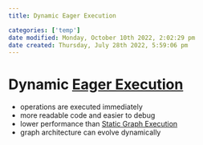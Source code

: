 ```yaml
---
title: Dynamic Eager Execution

categories: ['temp']
date modified: Monday, October 10th 2022, 2:02:29 pm
date created: Thursday, July 28th 2022, 5:59:06 pm
---
```


# Dynamic [Eager Execution](Eager%20Execution.qmd)
- operations are executed immediately
- more readable code and easier to debug
- lower performance than [Static Graph Execution](Static%20Graph%20Execution.qmd)
- graph architecture can evolve dynamically



